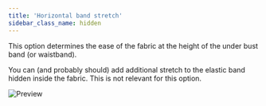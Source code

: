 ```yaml
---
title: 'Horizontal band stretch'
sidebar_class_name: hidden
---
```


This option determines the ease of the fabric at the height of the under bust band (or waistband).

You can (and probably should) add additional stretch to the elastic band hidden inside the fabric.
This is not relevant for this option.

![Preview](../bandstretch.svg)
